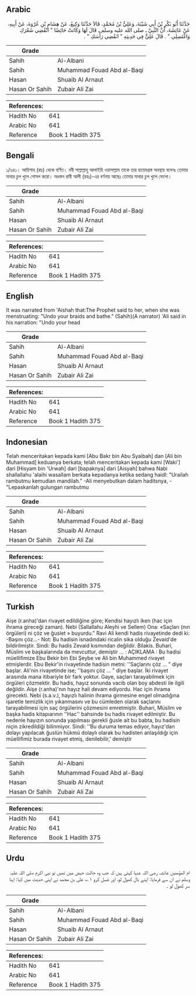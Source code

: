 ## Arabic


<div dir="rtl" lang="ar" style={{fontSize:'larger',backgroundColor:'#f8f9fa',padding:20}}>
حَدَّثَنَا أَبُو بَكْرِ بْنُ أَبِي شَيْبَةَ، وَعَلِيُّ بْنُ مُحَمَّدٍ، قَالاَ حَدَّثَنَا وَكِيعٌ، عَنْ هِشَامِ بْنِ عُرْوَةَ، عَنْ أَبِيهِ، عَنْ عَائِشَةَ، أَنَّ النَّبِيَّ ـ صلى الله عليه وسلم ـ قَالَ لَهَا وَكَانَتْ حَائِضًا ‏"‏ انْقُضِي شَعْرَكِ وَاغْتَسِلِي ‏"‏ ‏.‏ قَالَ عَلِيٌّ فِي حَدِيثِهِ ‏"‏ انَقُضِي رَأْسَكِ ‏"‏ ‏.‏
</div>
<div style={{backgroundColor:'#f8f9fa',padding:20, marginBottom: 10}}><table> <thead> <tr> <th>Grade</th> <th></th> </tr> </thead> <tbody> <tr><td>Sahih</td><td>Al-Albani</td></tr><tr><td>Sahih</td><td>Muhammad Fouad Abd al-Baqi</td></tr><tr><td>Hasan</td><td>Shuaib Al Arnaut</td></tr><tr><td>Hasan Or Sahih</td><td>Zubair Ali Zai</td></tr></tbody></table><table> <thead> <tr> <th>References:</th> <th></th> </tr> </thead> <tbody><tr><td>Hadith No</td><td>641</td></tr><tr><td>Arabic No</td><td>641</td></tr><tr><td>Reference</td><td>Book 1 Hadith 375</td></tr></tbody></table></div>

## Bengali


<div dir="ltr" lang="bn" style={{fontSize:'larger',backgroundColor:'#f8f9fa',padding:20}}>
১/৬৪১। আয়িশাহ (রাঃ) থেকে বর্ণিত। নবী সাল্লাল্লাহু আলাইহি ওয়াসাল্লাম তাকে তার হায়েযগ্রস্ত অবস্থায় বলেনঃ তোমার মাথার চুল খুলে গোসল করো। অধস্তন রাবী আলী (রহঃ)-এর বর্ণনায় আছেঃ তোমার মাথার চুল খুলে ফেলো।
</div>
<div style={{backgroundColor:'#f8f9fa',padding:20, marginBottom: 10}}><table> <thead> <tr> <th>Grade</th> <th></th> </tr> </thead> <tbody> <tr><td>Sahih</td><td>Al-Albani</td></tr><tr><td>Sahih</td><td>Muhammad Fouad Abd al-Baqi</td></tr><tr><td>Hasan</td><td>Shuaib Al Arnaut</td></tr><tr><td>Hasan Or Sahih</td><td>Zubair Ali Zai</td></tr></tbody></table><table> <thead> <tr> <th>References:</th> <th></th> </tr> </thead> <tbody><tr><td>Hadith No</td><td>641</td></tr><tr><td>Arabic No</td><td>641</td></tr><tr><td>Reference</td><td>Book 1 Hadith 375</td></tr></tbody></table></div>

## English


<div dir="ltr" lang="en" style={{fontSize:'larger',backgroundColor:'#f8f9fa',padding:20}}>
It was narrated from 'Aishah that:The Prophet said to her, when she was menstruating: "Undo your braids and bathe." (Sahih)(A narrator) 'Ali said in his narration: "Undo your head
</div>
<div style={{backgroundColor:'#f8f9fa',padding:20, marginBottom: 10}}><table> <thead> <tr> <th>Grade</th> <th></th> </tr> </thead> <tbody> <tr><td>Sahih</td><td>Al-Albani</td></tr><tr><td>Sahih</td><td>Muhammad Fouad Abd al-Baqi</td></tr><tr><td>Hasan</td><td>Shuaib Al Arnaut</td></tr><tr><td>Hasan Or Sahih</td><td>Zubair Ali Zai</td></tr></tbody></table><table> <thead> <tr> <th>References:</th> <th></th> </tr> </thead> <tbody><tr><td>Hadith No</td><td>641</td></tr><tr><td>Arabic No</td><td>641</td></tr><tr><td>Reference</td><td>Book 1 Hadith 375</td></tr></tbody></table></div>

## Indonesian


<div dir="ltr" lang="id" style={{fontSize:'larger',backgroundColor:'#f8f9fa',padding:20}}>
Telah menceritakan kepada kami [Abu Bakr bin Abu Syaibah] dan [Ali bin Muhammad] keduanya berkata; telah menceritakan kepada kami [Waki'] dari [Hisyam bin 'Urwah] dari [bapaknya] dari [Aisyah] bahwa Nabi shallallahu 'alaihi wasallam berkata kepadanya ketika sedang haidl: "Urailah rambutmu kemudian mandilah." -Ali menyebutkan dalam haditsnya, -"Lepaskanlah gulungan rambutmu
</div>
<div style={{backgroundColor:'#f8f9fa',padding:20, marginBottom: 10}}><table> <thead> <tr> <th>Grade</th> <th></th> </tr> </thead> <tbody> <tr><td>Sahih</td><td>Al-Albani</td></tr><tr><td>Sahih</td><td>Muhammad Fouad Abd al-Baqi</td></tr><tr><td>Hasan</td><td>Shuaib Al Arnaut</td></tr><tr><td>Hasan Or Sahih</td><td>Zubair Ali Zai</td></tr></tbody></table><table> <thead> <tr> <th>References:</th> <th></th> </tr> </thead> <tbody><tr><td>Hadith No</td><td>641</td></tr><tr><td>Arabic No</td><td>641</td></tr><tr><td>Reference</td><td>Book 1 Hadith 375</td></tr></tbody></table></div>

## Turkish


<div dir="ltr" lang="tr" style={{fontSize:'larger',backgroundColor:'#f8f9fa',padding:20}}>
Aişe (r.anha)'dan rivayet edildiğine göre; Kendisi hayızlı iken (hac için ihrama gireceği zaman). Nebi (Sallallahu Aleyhi ve Sellem) Ona: «Saçları (nın örgüleri) ni çöz ve ğuslet » buyurdu." Ravi Ali kendi hadis rivayetinde dedi ki: -Başını çöz...- Not: Bu hadisin isnadındaki ricalin sika olduğu Zevaid'de bildirilmiştir. Sindi: Bu hadis Zevaid kısmından değildir. Bilakis. Buhari, Müslim ve başkalarında da mevcuttur, demiştir ... : AÇIKLAMA : Bu hadisi müellifimize Ebu Bekir bin Ebi Şeybe ve Ali bin Muhammed rivayet etmişlerdir. Ebu Bekir'in rivayetinde hadisin metni: ''Saçlarını çöz ... " diye başlar. Ali'nin rivayetinde ise; ''başını çöz ... " diye başlar. İki rivayet arasında mana itibariyle bir fark yoktur. Gaye, saçları tarayabilmek için örgüleri çözmektir. Bu hadis, hayız sonunda vacib olan boy abdesti ile ilgili değildir. Aişe (r.anha)'nın hayız hali devam ediyordu. Hac için ihrama girecekti. Nebi (s.a.v.), hayızlı halinin ihrama girmesine engel olmadığına işaretle temizlik için yıkanmasını ve bu cümleden olarak saçlarını tarayabilmesi için saç örgülerini çözmesini emretmiştir. Buhari, Müslim ve başka hadis kitapıarının ''Hac'' bahsinde bu hadis rivayet edilmiştir. Bu nedenle hayızın sonunda yapılması gerekli ğusle ait bu babta, bu hadisin niçin zikredildiği bilinmiyor. Sindi: ''Bu duruma temas ediyor, hayız'dan dolayı yapılacak ğuslün hükmü dolaylı olarak bu hadisten anlaşıldığı için müellifimiz burada rivayet etmiş, denilebilir,' demiştir
</div>
<div style={{backgroundColor:'#f8f9fa',padding:20, marginBottom: 10}}><table> <thead> <tr> <th>Grade</th> <th></th> </tr> </thead> <tbody> <tr><td>Sahih</td><td>Al-Albani</td></tr><tr><td>Sahih</td><td>Muhammad Fouad Abd al-Baqi</td></tr><tr><td>Hasan</td><td>Shuaib Al Arnaut</td></tr><tr><td>Hasan Or Sahih</td><td>Zubair Ali Zai</td></tr></tbody></table><table> <thead> <tr> <th>References:</th> <th></th> </tr> </thead> <tbody><tr><td>Hadith No</td><td>641</td></tr><tr><td>Arabic No</td><td>641</td></tr><tr><td>Reference</td><td>Book 1 Hadith 375</td></tr></tbody></table></div>

## Urdu


<div dir="rtl" lang="ur" style={{fontSize:'larger',backgroundColor:'#f8f9fa',padding:20}}>
ام المؤمنین عائشہ رضی اللہ عنہا کہتی ہیں کہ جب وہ حالت حیض میں تھیں تو نبی اکرم صلی اللہ علیہ وسلم نے ان سے فرمایا: اپنے بال کھول لو، اور غسل کرو ۱؎، علی بن محمد نے اپنی حدیث میں کہا: اپنا سر کھول لو ۔
</div>
<div style={{backgroundColor:'#f8f9fa',padding:20, marginBottom: 10}}><table> <thead> <tr> <th>Grade</th> <th></th> </tr> </thead> <tbody> <tr><td>Sahih</td><td>Al-Albani</td></tr><tr><td>Sahih</td><td>Muhammad Fouad Abd al-Baqi</td></tr><tr><td>Hasan</td><td>Shuaib Al Arnaut</td></tr><tr><td>Hasan Or Sahih</td><td>Zubair Ali Zai</td></tr></tbody></table><table> <thead> <tr> <th>References:</th> <th></th> </tr> </thead> <tbody><tr><td>Hadith No</td><td>641</td></tr><tr><td>Arabic No</td><td>641</td></tr><tr><td>Reference</td><td>Book 1 Hadith 375</td></tr></tbody></table></div>